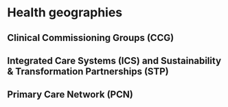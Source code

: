 # Health geographies

## Clinical Commissioning Groups (CCG)

## Integrated Care Systems (ICS) and Sustainability & Transformation Partnerships (STP)

## Primary Care Network (PCN)
